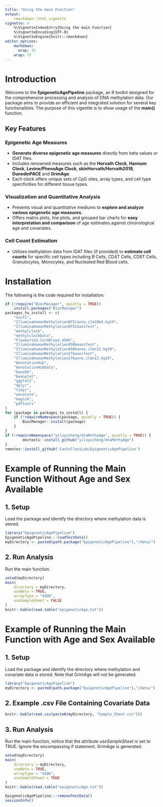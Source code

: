 ```yaml
---
title: "Using the main Function"
output:
    rmarkdown::html_vignette
vignette: >
    %\VignetteIndexEntry{Using the main Function}
    %\VignetteEncoding{UTF-8}
    %\VignetteEngine{knitr::rmarkdown}
editor_options: 
    markdown: 
      wrap: 72
    wrap: 72
---
```


# Introduction

Welcome to the **EpigeneticAgePipeline** package, an R toolkit designed
for the comprehensive processing and analysis of DNA methylation data.
Our package aims to provide an efficient and integrated solution for
several key functionalities: The purpose of this vigentte is to show
usage of the **main()** function.

## Key Features

### Epigenetic Age Measures

-   **Generate diverse epigenetic age measures** directly from beta
    values or IDAT files.
-   Includes renowned measures such as the **Horvath Clock**, **Hannum
    Clock**, **Levine/PhenoAge Clock**, **skinHorvath/Horvath2018**,
    **DunedinPACE** and **GrimAge**.
-   Each clock offers unique sets of CpG sites, array types, and cell
    type specificities for different tissue types.

### Visualization and Quantitative Analysis

-   Presents visual and quantitative mediums to **explore and analyze
    various epigenetic age measures**.
-   Offers matrix plots, line plots, and grouped bar charts for **easy
    interpretation and comparison** of age estimates against
    chronological age and covariates.

### Cell Count Estimation

-   Utilizes methylation data from IDAT files (if provided) to
    **estimate cell counts** for specific cell types including B Cells,
    CD4T Cells, CD8T Cells, Granulocytes, Monocytes, and Nucleated Red
    Blood cells.

# Installation

The following is the code required for installation:

``` r
if (!require("BiocManager", quietly = TRUE))
    install.packages("BiocManager")
packages_to_install <- c(
    "minfi",
    "IlluminaHumanMethylationEPICanno.ilm10b4.hg19",
    "IlluminaHumanMethylationEPICmanifest",
    "methylclock",
    "methylclockData",
    "FlowSorted.CordBlood.450k",
    "IlluminaHumanMethylation450kmanifest",
    "IlluminaHumanMethylation450kanno.ilmn12.hg19",
    "IlluminaHumanMethylation27kmanifest",
    "IlluminaHumanMethylation27kanno.ilmn12.hg19",
    "AnnotationHub",
    "AnnotationHubData",
    "base64",
    "beanplot",
    "ggplot2",
    "dplyr",
    "tidyr",
    "annotate",
    "magick",
    "pdftools"
)
for (package in packages_to_install) {
    if (!requireNamespace(package, quietly = TRUE)) {
        BiocManager::install(package)
    }
}
if (!requireNamespace("yiluyucheng/dnaMethyAge", quietly = TRUE)) {
        devtools::install_github("yiluyucheng/dnaMethyAge")
}
remotes::install_github('CastellaniLab/EpigeneticAgePipeline')
```

# Example of Running the Main Function Without Age and Sex Available

## 1. Setup

Load the package and identify the directory where methylation data is
stored.

```R
library("EpigeneticAgePipeline")
EpigeneticAgePipeline:::loadTestData()
myDirectory <- paste0(path.package("EpigeneticAgePipeline"),"/data/")
```

## 2. Run Analysis

Run the main function.

```R
setwd(myDirectory)
main(
    directory = myDirectory,
    useBeta = TRUE,
    arrayType = "450K",
    useSampleSheet = FALSE
)  
knitr::kable(read.table("epigeneticAge.txt"))
```

# Example of Running the Main Function with Age and Sex Available

## 1. Setup

Load the package and identify the directory where methylation and
covariate data is stored. Note that GrimAge will not be generated.

```R
library("EpigeneticAgePipeline")
myDirectory <- paste0(path.package("EpigeneticAgePipeline"),"/data/")
```

## 2. Example .csv File Containing Covariate Data

```R
knitr::kable(read.csv(paste0(myDirectory, "Sample_Sheet.csv")))
```

## 3. Run Analysis

Run the main function, notice that the attribute *useSampleSheet* is set
to TRUE. Ignore the encompassing if statement. GrimAge is generated.

```R
setwd(myDirectory)
main(
    directory = myDirectory,
    useBeta = TRUE,
    arrayType = "450K",
    useSampleSheet = TRUE
)  
knitr::kable(read.table("epigeneticAge.txt"))
```

```R
EpigeneticAgePipeline:::removeTestData()
sessionInfo()
```
